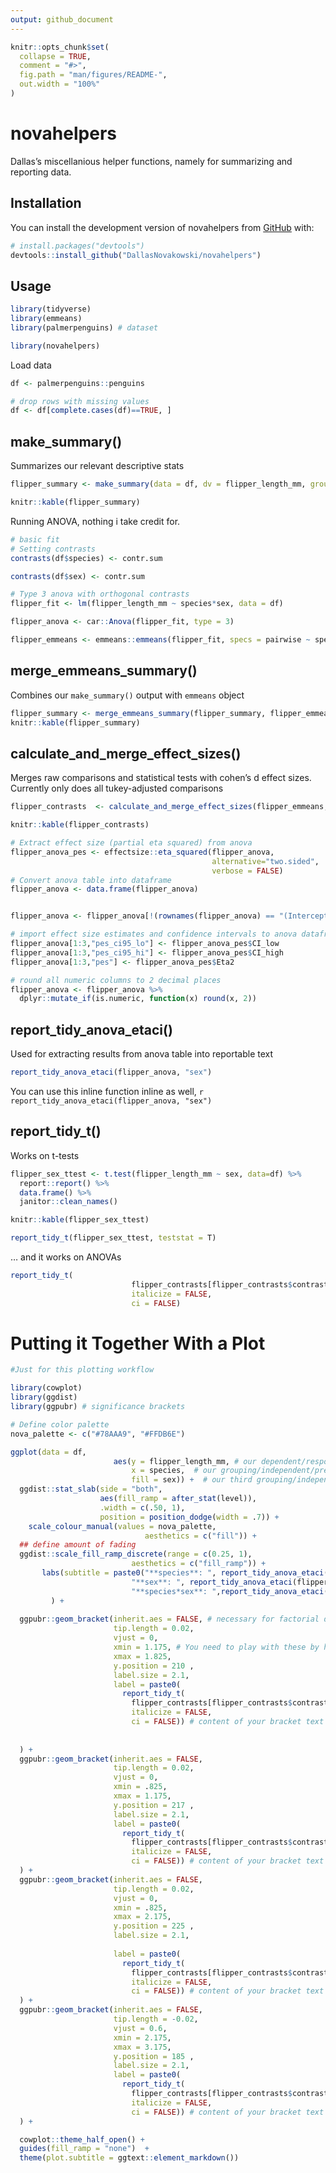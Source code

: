```yaml
---
output: github_document
---
```


<!-- README.md is generated from README.Rmd. Please edit that file -->

```r
knitr::opts_chunk$set(
  collapse = TRUE,
  comment = "#>",
  fig.path = "man/figures/README-",
  out.width = "100%"
)
```

# novahelpers

<!-- badges: start -->
<!-- badges: end -->

Dallas's miscellanious helper functions, namely for summarizing and reporting data.

## Installation

You can install the development version of novahelpers from [GitHub](https://github.com/) with:

``` r
# install.packages("devtools")
devtools::install_github("DallasNovakowski/novahelpers")
```

## Usage


```r
library(tidyverse)
library(emmeans)
library(palmerpenguins) # dataset

library(novahelpers)
```

Load data

```r
df <- palmerpenguins::penguins

# drop rows with missing values
df <- df[complete.cases(df)==TRUE, ]
```


## make_summary()

Summarizes our relevant descriptive stats

```r
flipper_summary <- make_summary(data = df, dv = flipper_length_mm, grouping1 = species, grouping2 = sex)

knitr::kable(flipper_summary)
```

Running ANOVA, nothing i take credit for.

```r
# basic fit
# Setting contrasts
contrasts(df$species) <- contr.sum

contrasts(df$sex) <- contr.sum

# Type 3 anova with orthogonal contrasts
flipper_fit <- lm(flipper_length_mm ~ species*sex, data = df)

flipper_anova <- car::Anova(flipper_fit, type = 3)

flipper_emmeans <- emmeans::emmeans(flipper_fit, specs = pairwise ~ species*sex)
```


## merge_emmeans_summary()

Combines our `make_summary()` output with `emmeans` object

```r
flipper_summary <- merge_emmeans_summary(flipper_summary, flipper_emmeans)
knitr::kable(flipper_summary)
```

## calculate_and_merge_effect_sizes()

Merges raw comparisons and statistical tests with cohen's d effect sizes. Currently only does all tukey-adjusted comparisons

```r
flipper_contrasts  <- calculate_and_merge_effect_sizes(flipper_emmeans, flipper_fit)

knitr::kable(flipper_contrasts)
```


```r
# Extract effect size (partial eta squared) from anova
flipper_anova_pes <- effectsize::eta_squared(flipper_anova,
                                             alternative="two.sided",
                                             verbose = FALSE)
# Convert anova table into dataframe
flipper_anova <- data.frame(flipper_anova)


flipper_anova <- flipper_anova[!(rownames(flipper_anova) == "(Intercept)"), ]

# import effect size estimates and confidence intervals to anova dataframe
flipper_anova[1:3,"pes_ci95_lo"] <- flipper_anova_pes$CI_low
flipper_anova[1:3,"pes_ci95_hi"] <- flipper_anova_pes$CI_high
flipper_anova[1:3,"pes"] <- flipper_anova_pes$Eta2

# round all numeric columns to 2 decimal places
flipper_anova <- flipper_anova %>%
  dplyr::mutate_if(is.numeric, function(x) round(x, 2))
```


## report_tidy_anova_etaci()

Used for extracting results from anova table into reportable text

```r
report_tidy_anova_etaci(flipper_anova, "sex")
```

You can use this inline function inline as well, `r report_tidy_anova_etaci(flipper_anova, "sex")`


## report_tidy_t()

Works on t-tests

```r
flipper_sex_ttest <- t.test(flipper_length_mm ~ sex, data=df) %>%
  report::report() %>%
  data.frame() %>%
  janitor::clean_names()

knitr::kable(flipper_sex_ttest)

report_tidy_t(flipper_sex_ttest, teststat = T)
```



... and it works on ANOVAs

```r
report_tidy_t(
                           flipper_contrasts[flipper_contrasts$contrast =="Adelie female - Adelie male",], 
                           italicize = FALSE, 
                           ci = FALSE)
```


# Putting it Together With a Plot

```r
#Just for this plotting workflow

library(cowplot)
library(ggdist)
library(ggpubr) # significance brackets

# Define color palette
nova_palette <- c("#78AAA9", "#FFDB6E")

ggplot(data = df,
                       aes(y = flipper_length_mm, # our dependent/response/outcome variable 
                           x = species,  # our grouping/independent/predictor variable
                           fill = sex)) +  # our third grouping/independent/interaction variable
  ggdist::stat_slab(side = "both",  
                    aes(fill_ramp = after_stat(level)),
                    .width = c(.50, 1),
                    position = position_dodge(width = .7)) +
    scale_colour_manual(values = nova_palette, 
                              aesthetics = c("fill")) +   
  ## define amount of fading
  ggdist::scale_fill_ramp_discrete(range = c(0.25, 1),
                           aesthetics = c("fill_ramp")) + 
       labs(subtitle = paste0("**species**: ", report_tidy_anova_etaci(flipper_anova,"species"), "<br>",
                           "**sex**: ", report_tidy_anova_etaci(flipper_anova,"sex"), "<br>",
                           "**species*sex**: ",report_tidy_anova_etaci(flipper_anova,"species:sex"))
         ) +
  
  ggpubr::geom_bracket(inherit.aes = FALSE, # necessary for factorial design
                       tip.length = 0.02, 
                       vjust = 0,
                       xmin = 1.175, # You need to play with these by hand
                       xmax = 1.825, 
                       y.position = 210 ,
                       label.size = 2.1,
                       label = paste0(
                         report_tidy_t(
                           flipper_contrasts[flipper_contrasts$contrast =="Chinstrap female - Adelie male",], 
                           italicize = FALSE, 
                           ci = FALSE)) # content of your bracket text
                       
                       
  ) +
  ggpubr::geom_bracket(inherit.aes = FALSE, 
                       tip.length = 0.02, 
                       vjust = 0,
                       xmin = .825, 
                       xmax = 1.175, 
                       y.position = 217 ,
                       label.size = 2.1,
                       label = paste0(
                         report_tidy_t(
                           flipper_contrasts[flipper_contrasts$contrast =="Adelie female - Adelie male",], 
                           italicize = FALSE, 
                           ci = FALSE)) # content of your bracket text
  ) +
  ggpubr::geom_bracket(inherit.aes = FALSE, 
                       tip.length = 0.02, 
                       vjust = 0,
                       xmin = .825, 
                       xmax = 2.175, 
                       y.position = 225 ,
                       label.size = 2.1,
                       
                       label = paste0(
                         report_tidy_t(
                           flipper_contrasts[flipper_contrasts$contrast =="Adelie female - Chinstrap male",], 
                           italicize = FALSE, 
                           ci = FALSE)) # content of your bracket text
  ) +
  ggpubr::geom_bracket(inherit.aes = FALSE, 
                       tip.length = -0.02, 
                       vjust = 0.6,
                       xmin = 2.175, 
                       xmax = 3.175, 
                       y.position = 185 ,
                       label.size = 2.1,
                       label = paste0(
                         report_tidy_t(
                           flipper_contrasts[flipper_contrasts$contrast =="Chinstrap male - Gentoo male",], 
                           italicize = FALSE, 
                           ci = FALSE)) # content of your bracket text
  ) +

  cowplot::theme_half_open() +
  guides(fill_ramp = "none")  +
  theme(plot.subtitle = ggtext::element_markdown())
```


